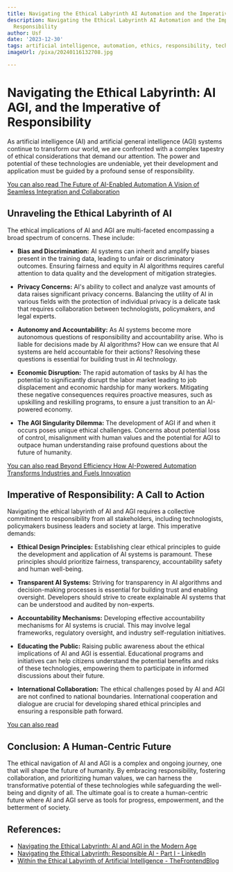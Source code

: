 ```yaml
---
title: Navigating the Ethical Labyrinth AI Automation and the Imperative of Responsibility
description: Navigating the Ethical Labyrinth AI Automation and the Imperative of
  Responsibility
author: Usf
date: '2023-12-30'
tags: artificial intelligence, automation, ethics, responsibility, technology
imageUrl: /pixa/20240116132708.jpg

---
```

# Navigating the Ethical Labyrinth: AI AGI, and the Imperative of Responsibility

As  artificial intelligence (AI) and artificial general intelligence (AGI) systems continue to transform  our  world, we are confronted with a complex tapestry of ethical considerations that demand our attention. The power and potential of these  technologies are undeniable, yet their development  and application must be guided by a profound sense of responsibility.

[You can also  read The Future of AI-Enabled Automation A Vision of  Seamless Integration  and Collaboration](The%20Future%20of%20AI-Enabled%20Automation%20A%20Vision%20of%20Seamless%20Integration%20and%20Collaboration)


## Unraveling the Ethical Labyrinth  of AI

The ethical implications of AI and  AGI are multi-faceted encompassing a broad spectrum of concerns. These include:

* **Bias and  Discrimination:** AI systems can  inherit and amplify biases present in the  training data, leading to unfair or discriminatory outcomes. Ensuring fairness and equity in AI algorithms requires careful  attention to data quality and the development of mitigation strategies.

*  **Privacy Concerns:** AI's ability to collect  and analyze vast amounts  of data raises significant  privacy concerns. Balancing the utility of AI in various fields with the protection of individual privacy is a delicate task that requires collaboration between technologists, policymakers, and legal experts.

* **Autonomy and Accountability:** As AI systems become more autonomous questions  of responsibility and accountability arise. Who is liable for decisions made  by AI algorithms? How can we ensure that AI systems are held accountable for their actions?  Resolving these questions is  essential  for building trust in AI technology.

* **Economic Disruption:** The rapid automation of tasks by  AI has  the potential to significantly disrupt the labor market  leading to job  displacement and economic hardship for many workers. Mitigating  these negative consequences requires proactive measures,  such as upskilling and  reskilling programs, to ensure a just transition to an  AI-powered economy.

* **The AGI Singularity Dilemma:** The development of AGI if  and when  it occurs poses unique ethical challenges. Concerns about potential loss  of control, misalignment with human values and the potential for AGI to outpace human understanding raise profound questions  about the future of humanity.

[You can also  read Beyond Efficiency How AI-Powered Automation Transforms Industries and Fuels Innovation](Beyond%20Efficiency%20How%20AI-Powered%20Automation%20Transforms%20Industries%20and%20Fuels%20Innovation)


## Imperative of Responsibility: A Call to Action

Navigating the  ethical labyrinth of AI and AGI  requires  a collective commitment to  responsibility from all  stakeholders, including technologists, policymakers business leaders and society at large. This imperative demands:

* **Ethical Design Principles:** Establishing clear ethical principles to  guide the development and application of AI systems is paramount. These principles should prioritize fairness, transparency, accountability safety  and human well-being.

* **Transparent AI Systems:** Striving for transparency in AI algorithms and decision-making processes is essential  for building trust  and enabling oversight. Developers should strive to create explainable AI systems that can be understood and audited  by non-experts.

* **Accountability Mechanisms:** Developing effective accountability mechanisms for  AI systems is crucial. This may involve legal frameworks, regulatory oversight, and industry self-regulation initiatives.

* **Educating  the Public:** Raising public awareness about the ethical implications of AI and AGI is essential. Educational programs and initiatives can help  citizens understand the potential benefits and risks of these technologies, empowering them to participate in informed discussions about their future.

* **International Collaboration:** The  ethical challenges posed by AI and AGI are not confined  to national boundaries. International cooperation and dialogue are crucial for developing shared ethical principles  and  ensuring a responsible path forward.

[You can also read ]()


##  Conclusion: A Human-Centric Future

The ethical navigation of AI and AGI is  a complex and  ongoing journey, one that will shape  the future of  humanity. By embracing responsibility, fostering collaboration, and  prioritizing human values, we can harness the  transformative potential of these technologies while safeguarding the well-being and dignity of all. The ultimate goal is to create a human-centric future where AI and AGI serve as  tools for progress, empowerment, and the betterment of society.

## References:
- [Navigating the Ethical Labyrinth: AI and AGI in the Modern Age](https://medium.com/@daisygarciathomas/navigating-the-ethical-labyrinth-ai-and-agi-in-the-modern-age-8895e015e9a8)
- [Navigating the Ethical Labyrinth: Responsible AI - Part I - LinkedIn](https://www.linkedin.com/pulse/using-ai-responsibly-tim-quenstedt?trk=public_post_main-feed-card_reshare_feed-article-content)
- [Within the Ethical Labyrinth of Artificial Intelligence - TheFrontendBlog](https://thefrontend.blog/within_the_ethical_labyrinth_of_artificial_intelligence/60/post)
